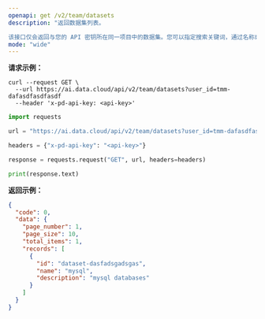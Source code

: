 ```yaml
---
openapi: get /v2/team/datasets
description: "返回数据集列表。

该接口仅会返回与您的 API 密钥所在同一项目中的数据集。您可以指定搜索关键词，通过名称或描述进行数据集过滤。"
mode: "wide"
---
```




**请求示例：**
<CodeGroup>
```curl cURL
curl --request GET \
  --url https://ai.data.cloud/api/v2/team/datasets?user_id=tmm-dafasdfasdfasdf
  --header 'x-pd-api-key: <api-key>'
```

```python Python
import requests

url = "https://ai.data.cloud/api/v2/team/datasets?user_id=tmm-dafasdfasdfasdf"

headers = {"x-pd-api-key": "<api-key>"}

response = requests.request("GET", url, headers=headers)

print(response.text)
```
</CodeGroup>

**返回示例：**

```json 200
{
  "code": 0,
  "data": {
    "page_number": 1,
    "page_size": 10,
    "total_items": 1,
    "records": [
      {
        "id": "dataset-dasfadsgadsgas",
        "name": "mysql",
        "description": "mysql databases"
      }
    ]
  }
}
```
